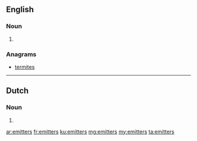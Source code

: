 ==English==

===Noun===
{{head|en|plural}}

# {{plural of|emitter|lang=en}}

===Anagrams===
* [[termites#English|termites]]

----

==Dutch==

===Noun===
{{head|nl}}

# {{nl-noun form of|pl|emitter}}

[[ar:emitters]]
[[fr:emitters]]
[[ku:emitters]]
[[mg:emitters]]
[[my:emitters]]
[[ta:emitters]]
